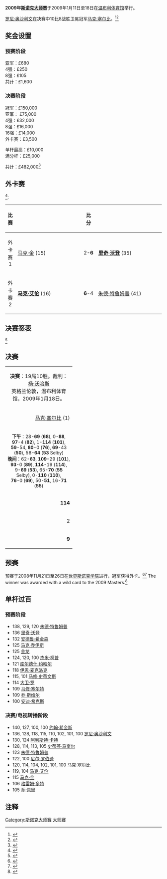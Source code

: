 {{noteTA
|G1=Snooker
}}
{{桌球大赛
|tournament_name=[[斯诺克大师赛|斯诺克大师赛]]
|dates=2009年1月11日-18日
|venue=[[温布利体育馆|温布利体育馆]]
|location=[[伦敦|伦敦]]
|country={{ENG}}
|organisation=[[世界台联|世界台联]]
|format=非积分排名赛
|Total prize fund=£482,500
|winners_share=£150,000
|highest_break=140
|winner={{flagicon|ENG}} [[罗尼·奥沙利文|罗尼·奥沙利文]]
|runner_up={{flagicon|ENG}} [[马克·塞尔比|马克·塞尔比]]
|score=10-8
|previous=[[2008年斯诺克大师赛|2008]]
|next=[[2010年斯诺克大师赛|2010]]}}

'''2009年[[斯诺克大师赛|斯诺克大师赛]]'''于2009年1月11日至18日在[[温布利体育馆|温布利体育馆]]举行。 

[[罗尼·奥沙利文|罗尼·奥沙利文]]在决赛中10比8战胜卫冕冠军[[马克·塞尔比|马克·塞尔比]]。<ref>{{cite web|url=http://news.bbc.co.uk/sport2/hi/other_sports/snooker/7836644.stm|title=O'Sullivan reclaims Masters crown|date=2009-01-19|work=[[BBC_Sport|BBC Sport]]|accessdate=2009-04-20|archive-date=2009-03-11|archive-url=https://web.archive.org/web/20090311163934/http://news.bbc.co.uk/sport2/hi/other_sports/snooker/7836644.stm|dead-url=no}}</ref><ref>{{cite web|title=O'Sullivan Wins Masters Classic|publisher=([[WPBSA|WPBSA]]|url=http://www.worldsnooker.com/the_masters_news-19088.htm?tid=117|work=|archiveurl=https://www.webcitation.org/5j3D51rYt?url=http://www.worldsnooker.com/the_masters_news-19088.htm?tid=117|archivedate=2009-08-15|deadurl=no|accessdate=2009-08-13}}</ref>

{{TOClimit|3}}
{{clear}}

==奖金设置==
===预赛阶段===
亚军：£680<br />
4强：£250<br />
8强：£105<br />
共计：£1,600

===决赛阶段===
{{Col-begin}}
{{Col-2}}
冠军：£150,000<br />
亚军： £75,000<br />
4强：£32,000<br />
8强：£16,000<br />
16强：£14,000<br />
外卡赛：£3,500

{{Col-2}}

单杆最高：£10,000<br />
满分杆：£25,000

共计：£482,000<ref>{{cite web|url=http://www.global-snooker.com/professional-tournaments-masters-08-09-prize-money.asp|title=Prize Money|publisher=Global Snooker|accessdate=2010-04-17|deadurl=yes|archiveurl=https://web.archive.org/web/20090502002731/http://www.global-snooker.com/professional-tournaments-masters-08-09-prize-money.asp|archivedate=2009-05-02}}</ref>
{{Col-end}}

==外卡赛==

<ref>{{cite web|url=http://www.worldsnooker.com/the_masters_news-19064.htm?tid=117 |title=Walden Awarded Masters Wild Card|publisher=[[WPBSA|WPBSA]]|accessdate=2010-04-17}}</ref>:

{| class="wikitable" style="font-size: 90%; margin: 1em auto 1em auto;"
|-
! 比赛
! width=200 |
! 比分
! width=200 |
|-
| align="center" | 外卡赛1
| {{flagicon|ENG}}  [[马克·金|马克·金]] (15)
| align="center" | 2-'''6'''
| {{flagicon|ENG}} '''[[里奇·沃登|里奇·沃登]]''' (35)
|-
| align="center" | 外卡赛2
| {{flagicon|NIR}} '''[[马克·艾伦|马克·艾伦]]''' (16)
| align="center" | '''6'''-4
| {{flagicon|ENG}} [[朱德·特鲁姆普|朱德·特鲁姆普]] (41)
|}

==决赛签表==

{{16TeamBracket| RD1= 16强<br />11局6胜
| RD2= 四分之一决赛<br />11局6胜
| RD3= 半决赛<br />11局6胜
| RD4= 决赛<br />19局10胜
| RD1-seed01=1
| RD1-team01={{flagicon|ENG}} '''[[马克·塞尔比|马克·塞尔比]]'''
| RD1-score01='''6'''
| RD1-seed02=35
| RD1-team02={{flagicon|ENG}} [[里奇·沃登|里奇·沃登]]
| RD1-score02=5
| RD1-seed03= 8
| RD1-team03={{flagicon|WAL}} [[瑞恩·戴|瑞恩·戴]]
| RD1-score03=1
| RD1-seed04=16
| RD1-team04={{flagicon|NIR}} '''[[马克·艾伦|马克·艾伦]]'''
| RD1-score04='''6'''
| RD1-seed05=5
| RD1-team05={{flagicon|SCO}} '''[[约翰·希金斯|约翰·希金斯]]'''
| RD1-score05='''6'''
| RD1-seed06= 14
| RD1-team06={{flagicon|HKG}} [[傅家俊|傅家俊]]
| RD1-score06=4
| RD1-seed07=4
| RD1-team07={{flagicon|ENG}} [[肖恩·墨菲|肖恩·墨菲]]
| RD1-score07= 4
| RD1-seed08=11
| RD1-team08= {{flagicon|CHN}} '''[[丁俊晖|丁俊晖]]'''
| RD1-score08='''6'''
| RD1-seed09=3
| RD1-team09={{flagicon|SCO}} '''[[史蒂芬·马奎尔|史蒂芬·马奎尔]]'''
| RD1-score09= '''6'''
| RD1-seed10= 13
| RD1-team10={{flagicon|SCO}} [[格雷姆·多特|格雷姆·多特]]
| RD1-score10= 5
| RD1-seed11=6
| RD1-team11={{flagicon|SCO}} [[史蒂芬·亨德利|史蒂芬·亨德利]]
| RD1-score11=4
| RD1-seed12=10
| RD1-team12={{flagicon|AUS}} '''[[尼尔·罗伯逊|尼尔·罗伯逊]]'''
| RD1-score12='''6'''
| RD1-seed13= 7
| RD1-team13={{flagicon|ENG}} '''[[阿利斯特·卡特|阿利斯特·卡特]]'''
| RD1-score13='''6'''
| RD1-seed14=9
| RD1-team14={{flagicon|ENG}} [[彼得·艾伯顿|彼得·艾伯顿]]
| RD1-score14=0
| RD1-seed15=2
| RD1-team15={{flagicon|ENG}} '''[[罗尼·奥沙利文|罗尼·奥沙利文]]'''
| RD1-score15='''6'''
| RD1-seed16=12
| RD1-team16={{flagicon|ENG}} [[乔·佩里|乔·佩里]]
| RD1-score16=5
| RD2-seed01=1
| RD2-team01={{flagicon|ENG}} '''[[马克·塞尔比|马克·塞尔比]]'''
| RD2-score01='''6'''
| RD2-seed02=16
| RD2-team02={{flagicon|NIR}} [[马克·艾伦|马克·艾伦]]
| RD2-score02=5
| RD2-seed03= 5
| RD2-team03= {{flagicon|SCO}} '''[[约翰·希金斯|约翰·希金斯]]'''
| RD2-score03='''6'''
| RD2-seed04= 11
| RD2-team04= {{flagicon|CHN}} [[丁俊晖|丁俊晖]]
| RD2-score04=4
| RD2-seed05=3
| RD2-team05={{flagicon|SCO}} '''[[史蒂芬·马奎尔|史蒂芬·马奎尔]]'''
| RD2-score05='''6'''
| RD2-seed06=10
| RD2-team06={{flagicon|AUS}} [[尼尔·罗伯逊|尼尔·罗伯逊]]
| RD2-score06=3
| RD2-seed07=7
| RD2-team07={{flagicon|ENG}} [[阿利斯特·卡特|阿利斯特·卡特]]
| RD2-score07=2
| RD2-seed08=2
| RD2-team08={{flagicon|ENG}} '''[[罗尼·奥沙利文|罗尼·奥沙利文]]'''
| RD2-score08='''6'''
| RD3-seed01=1
| RD3-team01={{flagicon|ENG}} '''[[马克·塞尔比|马克·塞尔比]]'''
| RD3-score01='''6'''
| RD3-seed02=5
| RD3-team02={{flagicon|SCO}} [[约翰·希金斯|约翰·希金斯]]
| RD3-score02=2
| RD3-seed03=3
| RD3-team03={{flagicon|SCO}} [[史蒂芬·马奎尔|史蒂芬·马奎尔]]
| RD3-score03=1
| RD3-seed04=2
| RD3-team04={{flagicon|ENG}} '''[[罗尼·奥沙利文|罗尼·奥沙利文]]'''
| RD3-score04='''6'''
| RD4-seed01=1
| RD4-team01={{flagicon|ENG}} [[马克·塞尔比|马克·塞尔比]]
| RD4-score01=8
| RD4-seed02=2
| RD4-team02={{flagicon|ENG}} '''[[罗尼·奥沙利文|罗尼·奥沙利文]]'''
| RD4-score02='''10'''

}}

<ref>{{cite web|url=http://www.global-snooker.com/professional-tournaments-masters-08-09-results.asp|title=Main Event (Results)|publisher=Global Snooker|accessdate=2010-04-17|deadurl=yes|archiveurl=https://web.archive.org/web/20091227071336/http://www.global-snooker.com/professional-tournaments-masters-08-09-results.asp|archivedate=2009-12-27}}</ref>

==决赛==

{| class="wikitable" style="font-size: 95%; margin: 1em auto 1em auto;"
|-
| colspan="3" align="center" bgcolor="#ffd700" | '''决赛'''：19局10胜。裁判：[[杨·沃哈斯|杨·沃哈斯]]<br />英格兰伦敦，温布利体育馆，2009年1月18日。
|-
| width = "200" align="right" | [[马克·塞尔比|马克·塞尔比]] (1)<br />{{ENG}}
| width = "100" align="center" | 8-'''10'''
| width = "200" align="left"| '''[[罗尼·奥沙利文|罗尼·奥沙利文]]''' (2)<br />{{ENG}}
|-
| colspan="3" align="center" style="font-size: 90%" | '''下午'''：28-'''69''' ('''68'''), 0-'''88''', '''97'''-4 ('''82'''), 1-'''114''' ('''101'''), '''59'''-54, '''80'''-0 ('''76'''), '''69'''-43 ('''50'''), 58-'''64''' ('''53''' Selby)<br />'''晚间'''：62-'''63''', '''109'''-29 ('''101'''), '''93'''-0 ('''89'''), '''114'''-19 ('''114'''), 9-'''69''' ('''53'''), 65-'''70''' ('''55''' Selby), 0-'''110''' ('''110'''),<br /> '''76'''-0 ('''69'''), 50-'''51''', 16-'''71''' ('''55''') 
|-
| align="right" | '''114'''
| align="center" | 单杆最高
| 110
|-
| align="right" | 2
| align="center" | 单杆过百
| 2
|-
| align="right" | '''9'''
| align="center" | 单杆50+
| 5
|}

==预赛==

预赛于2008年11月21日至26日在[[世界斯诺克学院|世界斯诺克学院]]进行，冠军获得外卡。<ref>{{cite web|url=http://www.global-snooker.com/professional-tournaments-masters-Qualifying-08-09-results.asp|title=Qualifying (Results)|publisher=Global Snooker|accessdate=2010-04-17|deadurl=yes|archiveurl=https://web.archive.org/web/20091227064700/http://www.global-snooker.com/professional-tournaments-masters-qualifying-08-09-results.asp|archivedate=2009-12-27}}</ref><ref>{{cite web|url=http://www.worldsnooker.com/the_masters_Qualifying_draw.htm?tid=114|title=Qualifying (Draw)|publisher=[[WPBSA|WPBSA]]|accessdate=2010-04-17|archive-date=2010-01-29|archive-url=https://web.archive.org/web/20100129020621/http://www.worldsnooker.com/the_masters_qualifying_draw.htm?tid=114|dead-url=no}}</ref> The winner was awarded with a wild card to the 2009 Masters.<ref>{{cite web|url=http://www.worldsnooker.com/the_masters_qualifiers_news-12214.htm?tid=114 |title=Trump Earns Wembley Wild Card|publisher=[[WPBSA|WPBSA]]|accessdate=2010-04-17}}</ref>

{{64TeamBracket|
| RD1=第1轮<br />7局4胜
| RD2=第2轮<br />9局5胜
| RD3=第3轮<br />9局5胜
| RD4=第4轮<br />9局5胜
| RD5=第5轮<br />9局5胜
| RD6=第6轮<br />11局6胜
| RD1-seed01={{flagicon|WAL}}
| RD1-team01='''[[马修·史蒂文斯|马修·史蒂文斯]]'''
| RD1-score01=
| RD1-seed02=
| RD1-team02=轮空
| RD1-score02=
| RD1-seed03={{flagicon|ENG}}
| RD1-team03='''[[罗瑞·麦克罗德|罗瑞·麦克罗德]] '''
| RD1-score03='''4'''
| RD1-seed04={{flagicon|ENG}}
| RD1-team04=[[保罗·戴维森|保罗·戴维森]]
| RD1-score04=3
| RD1-seed05={{flagicon|ENG}}
| RD1-team05='''[[里奇·沃登|里奇·沃登]]'''
| RD1-score05='''4'''
| RD1-seed06={{flagicon|NED}}
| RD1-team06=[[斯特凡·马佐西斯|斯特凡·马佐西斯]]
| RD1-score06=2
| RD1-seed07={{flagicon|ENG}}
| RD1-team07='''[[安东尼·汉密尔顿|安东尼·汉密尔顿]]'''
| RD1-score07='''4'''
| RD1-seed08={{flagicon|WAL}}
| RD1-team08=[[安德鲁·帕吉特|安德鲁·帕吉特]]
| RD1-score08=0
| RD1-seed09={{flagicon|CHN}}
| RD1-team09='''[[梁文博|梁文博]]'''
| RD1-score09='''4'''
| RD1-seed10={{flagicon|CHN}}
| RD1-team10=[[刘闯|刘闯]]
| RD1-score10=1
| RD1-seed11={{flagicon|ENG}}
| RD1-team11=[[吉米·米奇|吉米·米奇]]
| RD1-score11=0
| RD1-seed12={{flagicon|WAL}}
| RD1-team12='''[[丹尼·威尔斯|丹尼·威尔斯]]'''
| RD1-score12='''4'''
| RD1-seed13={{flagicon|IRL}}
| RD1-team13='''[[费加尔·奥布莱恩|费加尔·奥布莱恩]]'''
| RD1-score13=
| RD1-seed14=
| RD1-team14=轮空
| RD1-score14=
| RD1-seed15={{flagicon|ENG}}
| RD1-team15=[[巴里·品吉斯|巴里·品吉斯]]
| RD1-score15=3
| RD1-seed16={{flagicon|ENG}}
| RD1-team16='''[[刘易斯·罗伯茨|刘易斯·罗伯茨]]'''
| RD1-score16='''4'''
| RD1-seed17={{flagicon|WAL}}
| RD1-team17='''[[马克·威廉姆斯|马克·威廉姆斯]]'''
| RD1-score17=
| RD1-seed18=
| RD1-team18=轮空
| RD1-score18=
| RD1-seed19={{flagicon|ENG}}
| RD1-team19={{Nowrap|'''[[安德鲁·希金森|安德鲁·希金森]]'''}}
| RD1-score19='''w/o'''
| RD1-seed20={{flagicon|NZL}}
| RD1-team20={{nowrap|[[克里斯·麦克布里恩|克里斯·麦克布里恩]]}}
| RD1-score20=w/d
| RD1-seed21={{flagicon|NIR}}
| RD1-team21='''[[杰拉德·格林|杰拉德·格林]]'''
| RD1-score21='''4'''
| RD1-seed22={{flagicon|ENG}}
| RD1-team22=[[迈克尔·吉奥尔吉|迈克尔·吉奥尔吉]]
| RD1-score22=0
| RD1-seed23={{flagicon|ENG}}
| RD1-team23=[[史蒂芬·李|史蒂芬·李]]
| RD1-score23=2
| RD1-seed24={{flagicon|ENG}}
| RD1-team24='''[[西蒙·贝德福德|西蒙·贝德福德]]'''
| RD1-score24='''4'''
| RD1-seed25={{flagicon|ENG}}
| RD1-team25='''[[巴里·霍金斯|巴里·霍金斯]]'''
| RD1-score25='''4'''
| RD1-seed26={{flagicon|ENG}}
| RD1-team26=[[韦恩·库珀|韦恩·库珀]]
| RD1-score26=3
| RD1-seed27={{flagicon|ENG}}
| RD1-team27='''[[马克·乔伊斯|马克·乔伊斯]]'''
| RD1-score27='''4'''
| RD1-seed28={{flagicon|ENG}}
| RD1-team28=[[彼得·莱恩斯|彼得·莱恩斯]]
| RD1-score28=0
| RD1-seed29={{flagicon|NIR}}
| RD1-team29='''[[乔·斯维尔|乔·斯维尔]]'''
| RD1-score29=
| RD1-seed30=
| RD1-team30=轮空
| RD1-score30=
| RD1-seed31={{flagicon|ENG}}
| RD1-team31=[[大卫·罗|大卫·罗]]
| RD1-score31=3
| RD1-seed32={{flagicon|ENG}}
| RD1-team32='''[[库尔德什·约哈尔|库尔德什·约哈尔]]'''
| RD1-score32='''4'''
| RD1-seed33={{flagicon|ENG}}
| RD1-team33='''[[杰米·柯普|杰米·柯普]]'''
| RD1-score33=
| RD1-seed34=
| RD1-team34=轮空
| RD1-score34=
| RD1-seed35={{flagicon|ENG}}
| RD1-team35=[[斯图尔特·佩特曼|斯图尔特·佩特曼]]
| RD1-score35=w/d
| RD1-seed36={{flagicon|ENG}}
| RD1-team36='''[[大卫·格雷斯|大卫·格雷斯]]'''
| RD1-score36='''w/o'''
| RD1-seed37={{flagicon|ENG}}
| RD1-team37='''[[朱德·特鲁姆普|朱德·特鲁姆普]]'''
| RD1-score37='''4'''
| RD1-seed38={{flagicon|ENG}}
| RD1-team38=[[马修·考奇|马修·考奇]]
| RD1-score38=0
| RD1-seed39={{flagicon|ENG}}
| RD1-team39='''[[戴维·哈罗德|戴维·哈罗德]]'''
| RD1-score39='''4'''
| RD1-seed40={{flagicon|THA}}
| RD1-team40=[[苏珀·塞纳|苏珀·塞纳]]
| RD1-score40=1
| RD1-seed41={{flagicon|ENG}}
| RD1-team41='''[[马丁·戈尔德|马丁·戈尔德]]'''
| RD1-score41='''4'''
| RD1-seed42={{flagicon|CHN}}
| RD1-team42=[[李行_(斯诺克)|李行]]
| RD1-score42=3
| RD1-seed43={{flagicon|ENG}}
| RD1-team43='''[[安德鲁·诺曼|安德鲁·诺曼]]'''
| RD1-score43='''4'''
| RD1-seed44={{flagicon|WAL}}
| RD1-team44=[[杰米·琼斯|杰米·琼斯]]
| RD1-score44=1
| RD1-seed45={{flagicon|ENG}}
| RD1-team45='''[[奈吉尔·邦德|奈吉尔·邦德]]'''
| RD1-score45=
| RD1-seed46=
| RD1-team46=轮空
| RD1-score46=
| RD1-seed47={{flagicon|ENG}}
| RD1-team47=[[罗德·罗勒尔|罗德·罗勒尔]]
| RD1-score47=3
| RD1-seed48={{flagicon|CHN}}
| RD1-team48='''[[金龙|金龙]]'''
| RD1-score48='''4'''
| RD1-seed49={{flagicon|ENG}}
| RD1-team49='''[[斯图尔特·宾汉姆|斯图尔特·宾汉姆]]'''
| RD1-score49=
| RD1-seed50=
| RD1-team50=轮空
| RD1-score50=
| RD1-seed51={{flagicon|ENG}}
| RD1-team51='''[[安迪·希克斯|安迪·希克斯]]'''
| RD1-score51='''4'''
| RD1-seed52={{flagicon|ENG}}
| RD1-team52=[[吉米·怀特|吉米·怀特]]
| RD1-score52=2
| RD1-seed53={{flagicon|ENG}}
| RD1-team53='''[[大卫·格雷|大卫·格雷]]'''
| RD1-score53='''4'''
| RD1-seed54={{flagicon|ENG}}
| RD1-team54=[[马修·塞尔特|马修·塞尔特]]
| RD1-score54=3
| RD1-seed55={{flagicon|ENG}}
| RD1-team55='''[[罗伯特·米尔金斯|罗伯特·米尔金斯]]'''
| RD1-score55='''4'''
| RD1-seed56={{flagicon|ENG}}
| RD1-team56=[[安迪·李|安迪·李]]
| RD1-score56=1
| RD1-seed57={{flagicon|ENG}}
| RD1-team57='''[[伊恩·麦克洛克|伊恩·麦克洛克]]'''
| RD1-score57=
| RD1-seed58=
| RD1-team58=轮空
| RD1-score58=
| RD1-seed59={{flagicon|ENG}}
| RD1-team59='''[[戴维·吉尔伯特|戴维·吉尔伯特]]'''
| RD1-score59='''4'''
| RD1-seed60={{flagicon|ENG}}
| RD1-team60=[[史蒂芬·克雷奇|史蒂芬·克雷奇]]
| RD1-score60=2
| RD1-seed61={{flagicon|IRL}}
| RD1-team61='''[[肯·达赫迪|肯·达赫迪]]'''
| RD1-score61=
| RD1-seed62=
| RD1-team62=轮空
| RD1-score62=
| RD1-seed63={{flagicon|ENG}}
| RD1-team63=[[迈克尔·霍尔特|迈克尔·霍尔特]]
| RD1-score63=3
| RD1-seed64={{flagicon|THA}}
| RD1-team64='''[[阿塔西·马希蒂|阿塔西·马希蒂]]'''
| RD1-score64='''4'''
| RD2-seed01={{flagicon|WAL}}
| RD2-team01='''[[马修·史蒂文斯|马修·史蒂文斯]]'''
| RD2-score01='''5'''
| RD2-seed02={{flagicon|ENG}}
| RD2-team02=[[罗瑞·麦克罗德|罗瑞·麦克罗德]]
| RD2-score02=3
| RD2-seed03={{flagicon|ENG}}
| RD2-team03='''[[里奇·沃登|里奇·沃登]]'''
| RD2-score03='''5'''
| RD2-seed04={{flagicon|ENG}}
| RD2-team04=[[安东尼·汉密尔顿|安东尼·汉密尔顿]]
| RD2-score04=1
| RD2-seed05={{flagicon|CHN}}
| RD2-team05=[[梁文博|梁文博]]
| RD2-score05=4
| RD2-seed06={{flagicon|WAL}}
| RD2-team06='''[[丹尼·威尔斯|丹尼·威尔斯]]'''
| RD2-score06='''5'''
| RD2-seed07={{flagicon|IRL}}
| RD2-team07='''[[费加尔·奥布莱恩|费加尔·奥布莱恩]]'''
| RD2-score07='''5'''
| RD2-seed08={{flagicon|ENG}}
| RD2-team08=[[刘易斯·罗伯茨|刘易斯·罗伯茨]]
| RD2-score08=3
| RD2-seed09={{flagicon|WAL}}
| RD2-team09=[[马克·威廉姆斯|马克·威廉姆斯]]
| RD2-score09=1
| RD2-seed10={{flagicon|ENG}}
| RD2-team10={{Nowrap|'''[[安德鲁·希金森|安德鲁·希金森]]'''}}
| RD2-score10='''5'''
| RD2-seed11={{flagicon|NIR}}
| RD2-team11='''[[杰拉德·格林|杰拉德·格林]]'''
| RD2-score11='''5'''
| RD2-seed12={{flagicon|ENG}}
| RD2-team12=[[西蒙·贝德福德|西蒙·贝德福德]]
| RD2-score12=1
| RD2-seed13={{flagicon|ENG}}
| RD2-team13=[[巴里·霍金斯|巴里·霍金斯]]
| RD2-score13=0
| RD2-seed14={{flagicon|ENG}}
| RD2-team14='''[[马克·乔伊斯|马克·乔伊斯]]'''
| RD2-score14='''5'''
| RD2-seed15={{flagicon|NIR}}
| RD2-team15=[[乔·斯维尔|乔·斯维尔]]
| RD2-score15=3
| RD2-seed16={{flagicon|ENG}}
| RD2-team16='''[[库尔德什·约哈尔|库尔德什·约哈尔]]'''
| RD2-score16='''5'''
| RD2-seed17={{flagicon|ENG}}
| RD2-team17='''[[杰米·柯普|杰米·柯普]]'''
| RD2-score17='''5'''
| RD2-seed18={{flagicon|ENG}}
| RD2-team18=[[大卫·格雷斯|大卫·格雷斯]]
| RD2-score18=3
| RD2-seed19={{flagicon|ENG}}
| RD2-team19='''[[朱德·特鲁姆普|朱德·特鲁姆普]]'''
| RD2-score19='''5'''
| RD2-seed20={{flagicon|ENG}}
| RD2-team20=[[戴维·哈罗德|戴维·哈罗德]]
| RD2-score20=3
| RD2-seed21={{flagicon|ENG}}
| RD2-team21='''[[马丁·戈尔德|马丁·戈尔德]]'''
| RD2-score21='''5'''
| RD2-seed22={{flagicon|ENG}}
| RD2-team22=[[安德鲁·诺曼|安德鲁·诺曼]]
| RD2-score22=1
| RD2-seed23={{flagicon|ENG}}
| RD2-team23=[[奈吉尔·邦德|奈吉尔·邦德]]
| RD2-score23=4
| RD2-seed24={{flagicon|CHN}}
| RD2-team24='''[[金龙|金龙]]'''
| RD2-score24='''5'''
| RD2-seed25={{flagicon|ENG}}
| RD2-team25='''[[斯图尔特·宾汉姆|斯图尔特·宾汉姆]]'''
| RD2-score25='''5'''
| RD2-seed26={{flagicon|ENG}}
| RD2-team26=[[安迪·希克斯|安迪·希克斯]]
| RD2-score26=4
| RD2-seed27={{flagicon|ENG}}
| RD2-team27='''[[大卫·格雷|大卫·格雷]]'''
| RD2-score27='''5'''
| RD2-seed28={{flagicon|ENG}}
| RD2-team28=[[罗伯特·米尔金斯|罗伯特·米尔金斯]]
| RD2-score28=3
| RD2-seed29={{flagicon|ENG}}
| RD2-team29='''[[伊恩·麦克洛克|伊恩·麦克洛克]]'''
| RD2-score29='''5'''
| RD2-seed30={{flagicon|ENG}}
| RD2-team30=[[戴维·吉尔伯特|戴维·吉尔伯特]]
| RD2-score30=2
| RD2-seed31={{flagicon|IRL}}
| RD2-team31='''[[肯·达赫迪|肯·达赫迪]]'''
| RD2-score31='''5'''
| RD2-seed32={{flagicon|THA}}
| RD2-team32=[[阿塔西·马希蒂|阿塔西·马希蒂]]
| RD2-score32=4
| RD3-seed01={{flagicon|WAL}}
| RD3-team01='''[[马修·史蒂文斯|马修·史蒂文斯]]'''
| RD3-score01='''5'''
| RD3-seed02={{flagicon|ENG}}
| RD3-team02=[[里奇·沃登|里奇·沃登]]
| RD3-score02=2
| RD3-seed03={{flagicon|WAL}}
| RD3-team03=[[丹尼·威尔斯|丹尼·威尔斯]]
| RD3-score03=4
| RD3-seed04={{flagicon|IRL}}
| RD3-team04='''[[费加尔·奥布莱恩|费加尔·奥布莱恩]]'''
| RD3-score04='''5'''
| RD3-seed05={{flagicon|ENG}}
| RD3-team05={{Nowrap|'''[[安德鲁·希金森|安德鲁·希金森]]'''}}
| RD3-score05='''5'''
| RD3-seed06={{flagicon|NIR}}
| RD3-team06=[[杰拉德·格林|杰拉德·格林]]
| RD3-score06=2
| RD3-seed07={{flagicon|ENG}}
| RD3-team07='''[[马克·乔伊斯|马克·乔伊斯]]'''
| RD3-score07='''5'''
| RD3-seed08={{flagicon|ENG}}
| RD3-team08=[[库尔德什·约哈尔|库尔德什·约哈尔]]
| RD3-score08=4
| RD3-seed09={{flagicon|ENG}}
| RD3-team09=[[杰米·柯普|杰米·柯普]]
| RD3-score09=2
| RD3-seed10={{flagicon|ENG}}
| RD3-team10='''[[朱德·特鲁姆普|朱德·特鲁姆普]]'''
| RD3-score10='''5'''
| RD3-seed11={{flagicon|ENG}}
| RD3-team11=[[马丁·戈尔德|马丁·戈尔德]]
| RD3-score11=4
| RD3-seed12={{flagicon|CHN}}
| RD3-team12='''[[金龙|金龙]]'''
| RD3-score12='''5'''
| RD3-seed13={{flagicon|ENG}}
| RD3-team13='''[[斯图尔特·宾汉姆|斯图尔特·宾汉姆]]'''
| RD3-score13='''5'''
| RD3-seed14={{flagicon|ENG}}
| RD3-team14=[[大卫·格雷|大卫·格雷]]
| RD3-score14=2
| RD3-seed15={{flagicon|ENG}}
| RD3-team15=[[伊恩·麦克洛克|伊恩·麦克洛克]]
| RD3-score15=3
| RD3-seed16={{flagicon|IRL}}
| RD3-team16='''[[肯·达赫迪|肯·达赫迪]]'''
| RD3-score16='''5'''
| RD4-seed01={{flagicon|WAL}}
| RD4-team01='''[[马修·史蒂文斯|马修·史蒂文斯]]'''
| RD4-score01='''5'''
| RD4-seed02={{flagicon|IRL}}
| RD4-team02=[[费加尔·奥布莱恩|费加尔·奥布莱恩]]
| RD4-score02=3
| RD4-seed03={{flagicon|ENG}}
| RD4-team03={{Nowrap|[[安德鲁·希金森|安德鲁·希金森]]}}
| RD4-score03=4
| RD4-seed04={{flagicon|ENG}}
| RD4-team04='''[[马克·乔伊斯|马克·乔伊斯]]'''
| RD4-score04='''5'''
| RD4-seed05={{flagicon|ENG}}
| RD4-team05='''[[朱德·特鲁姆普|朱德·特鲁姆普]]'''
| RD4-score05='''5'''
| RD4-seed06={{flagicon|CHN}}
| RD4-team06=[[金龙|金龙]]
| RD4-score06=1
| RD4-seed07={{flagicon|ENG}}
| RD4-team07=[[斯图尔特·宾汉姆|斯图尔特·宾汉姆]]
| RD4-score07=1
| RD4-seed08={{flagicon|IRL}}
| RD4-team08='''[[肯·达赫迪|肯·达赫迪]]'''
| RD4-score08='''5'''
| RD5-seed01={{flagicon|WAL}}
| RD5-team01={{Nowrap|[[马修·史蒂文斯|马修·史蒂文斯]]}}
| RD5-score01=4
| RD5-seed02={{flagicon|ENG}}
| RD5-team02='''[[马克·乔伊斯|马克·乔伊斯]]'''
| RD5-score02='''5'''
| RD5-seed03={{flagicon|ENG}}
| RD5-team03='''[[朱德·特鲁姆普|朱德·特鲁姆普]]'''
| RD5-score03='''5'''
| RD5-seed04={{flagicon|IRL}}
| RD5-team04=[[肯·达赫迪|肯·达赫迪]]
| RD5-score04=2
| RD6-seed01={{flagicon|ENG}}
| RD6-team01=[[马克·乔伊斯|马克·乔伊斯]]
| RD6-score01=1
| RD6-seed02={{flagicon|ENG}}
| RD6-team02={{Nowrap|'''[[朱德·特鲁姆普|朱德·特鲁姆普]]'''}}
| RD6-score02='''6'''
}}

==单杆过百==
{{Col-begin}}
{{Col-2}}

===预赛阶段===

*138, 129, 120 [[朱德·特鲁姆普|朱德·特鲁姆普]]
*136 [[里奇·沃登|里奇·沃登]]
*132 [[安德鲁·希金森|安德鲁·希金森]]
*125 [[马克·乔伊斯|马克·乔伊斯]]
*125 [[金龙|金龙]]
*124, 120, 100 [[杰米·柯普|杰米·柯普]]
*121 [[库尔德什·约哈尔|库尔德什·约哈尔]]
*118 [[伊恩·麦克洛克|伊恩·麦克洛克]]
*115, 101 [[马修·史蒂文斯|马修·史蒂文斯]]
*114 [[大卫·罗|大卫·罗]]
*109 [[马修·塞尔特|马修·塞尔特]]
*109 [[乔·斯维尔|乔·斯维尔]]
*100 [[安迪·希克斯|安迪·希克斯]]
{{Col-2}}

===决赛/电视转播阶段===

*140, 127, 100, 100 [[约翰·希金斯|约翰·希金斯]]
*136, 128, 118, 115, 110, 102, 101, 100 [[罗尼·奥沙利文|罗尼·奥沙利文]]
*130, 124 [[阿利斯特·卡特|阿利斯特·卡特]]
*128, 114, 113, 105 [[史蒂芬·马奎尔|史蒂芬·马奎尔]]
*123 [[朱德·特鲁姆普|朱德·特鲁姆普]]
*122, 100 [[尼尔·罗伯逊|尼尔·罗伯逊]]
*120, 114, 104, 102, 101, 100 [[马克·塞尔比|马克·塞尔比]]
*119, 104 [[马克·艾伦|马克·艾伦]]
*115 [[马克·金|马克·金]]
*106 [[格雷姆·多特|格雷姆·多特]]
*105 [[乔·佩里|乔·佩里]]
{{Col-end}}

==注释==
{{reflist}}

{{Snooker season 2008/2009}}
{{Masters (snooker)}}

[[Category:斯诺克大师赛|Category:斯诺克大师赛]]
[[Category:2009年斯诺克|大师赛]]